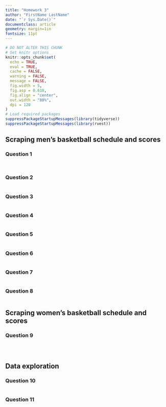 ```yaml
---
title: "Homework 3"
author: "FirstName LastName"
date: "`r Sys.Date()`"
documentclass: article
geometry: margin=1in
fontsize: 11pt
---
```


```r
# DO NOT ALTER THIS CHUNK
# Set knitr options
knitr::opts_chunk$set(
  echo = TRUE,
  eval = TRUE,
  cache = FALSE,
  warning = FALSE,
  message = FALSE,
  fig.width = 5,
  fig.asp = 0.618,
  fig.align = "center",
  out.width = "80%",
  dpi = 120
)
# Load required packages
suppressPackageStartupMessages(library(tidyverse))
suppressPackageStartupMessages(library(rvest))
```

## Scraping men's basketball schedule and scores

### Question 1

<!-- Put code to fetch and save the HTML for the men's basketball schedule and scores in the code block below -->

```r

```

<!-- Put code to read the saved HTML file in the code block below -->

```r

```

### Question 2

```r

```


### Question 3

```r

```


### Question 4

```r

```


### Question 5

```r

```


### Question 6

```r

```


### Question 7

```r

```


### Question 8

```r

```


## Scraping women's basketball schedule and scores

### Question 9

<!-- Put code to fetch and save the HTML for the women's basketball schedule and scores in the code block below -->

```r

```

<!-- Put code to read the saved HTML file in the code block below -->

```r

```

<!-- Put rest of web scraping code below this line -->

```r

```


## Data exploration

### Question 10

```r

```


### Question 11

```r

```
